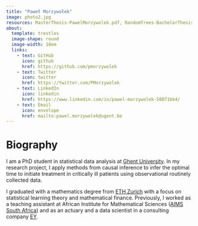```yaml
---
title: "Paweł Morzywołek"
image: photo2.jpg
resources: MasterThesis-PawelMorzywolek.pdf, RandomTrees-BachelorThesis.pdf
about: 
  template: trestles
  image-shape: round
  image-width: 18em
  links:
    - text: GitHub
      icon: github
      href: https://github.com/pmorzywolek
    - text: Twitter
      icon: twitter
      href: https://twitter.com/PMorzywolek
    - text: LinkedIn
      icon: linkedin
      href: https://www.linkedin.com/in/pawel-morzywolek-50071bb4/
    - text: Email
      icon: envelope
      href: mailto:pawel.morzywolek@ugent.be
---
```


# Biography

I am a PhD student in statistical data analysis at [Ghent University](https://www.ugent.be/en). In my research project, I apply methods from causal inference to infer the optimal time to initiate treatment in critically ill patients using observational routinely collected data.

I graduated with a mathematics degree from [ETH Zurich](https://ethz.ch/en.html) with a focus on statistical learning theory and mathematical finance. Previously, I worked as a teaching assistant at African Institute for Mathematical Sciences ([AIMS South Africa](https://aims.ac.za/)) and as an actuary and a data scientist in a consulting company [EY](https://www.ey.com/en_ch).
